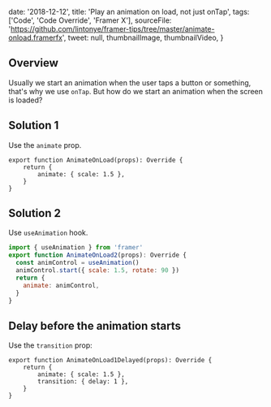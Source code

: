 

  date: '2018-12-12',
  title: 'Play an animation on load, not just onTap',
  tags: ['Code', 'Code Override', 'Framer X'],
  sourceFile:
    'https://github.com/lintonye/framer-tips/tree/master/animate-onload.framerfx',
  tweet: null,
  thumbnailImage,
  thumbnailVideo,
}


## Overview

Usually we start an animation when the user taps a button or something, that's why we use `onTap`. But how do we start an animation when the screen is loaded?

## Solution 1

Use the `animate` prop.

```jsx{3}
export function AnimateOnLoad(props): Override {
    return {
        animate: { scale: 1.5 },
    }
}
```

## Solution 2

Use `useAnimation` hook.

```jsx
import { useAnimation } from 'framer'
export function AnimateOnLoad2(props): Override {
  const animControl = useAnimation()
  animControl.start({ scale: 1.5, rotate: 90 })
  return {
    animate: animControl,
  }
}
```

## Delay before the animation starts

Use the `transition` prop:

```jsx{4}
export function AnimateOnLoad1Delayed(props): Override {
    return {
        animate: { scale: 1.5 },
        transition: { delay: 1 },
    }
}
```
